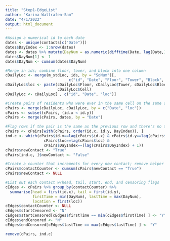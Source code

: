 ```yaml
---
title: "Step1-EdgeList"
author: "Karina Wallrafen-Sam"
date: "4/1/2022"
output: html_document
---
```


```r
#Assign a numerical id to each date
dates <- unique(contacts[c("Date")])
dates$DayIndex <- 1:nrow(dates)
dates <- dates %>% mutate(DayNum = as.numeric(difftime(Date, lag(Date,1))))
dates$DayNum[1] <- 1
dates$DayNum <- cumsum(dates$DayNum)

#Merge in ids; combine floor, tower, and block into one column
cDailyLoc <- merge(m_stdLoc, ids, by = "SoNum")[,
                            c("id", "Date", "Floor", "Tower", "Block", "Cell")]
cDailyLoc$loc <- paste(cDailyLoc$Floor, cDailyLoc$Tower, cDailyLoc$Block,
                       cDailyLoc$Cell)
cDailyLoc <- cDailyLoc[ , c("id", "Date", "loc")]

#Create pairs of residents who were ever in the same cell on the same day
cPairs <- merge(cDailyLoc, cDailyLoc, by = c("Date", "loc"))
cPairs <- subset(cPairs, (id.x < id.y))
cPairs <- merge(cPairs, dates, by = "Date")

#Flag rows if the pair is the same as the previous row and there's no time gap
cPairs <- cPairs[with(cPairs, order(id.x, id.y, DayIndex)), ]
ind.c <- which(cPairs$id.x==lag(cPairs$id.x) & cPairs$id.y==lag(cPairs$id.y) &
                 cPairs$loc==lag(cPairs$loc) &
                 cPairs$DayIndex==(lag(cPairs$DayIndex) + 1))
cPairs$newContact <- "True"
cPairs[ind.c, ]$newContact <- "False"

#Create a counter that increments for every new contact; remove helper col
cPairs$contactCounter <- cumsum(cPairs$newContact == "True")
cPairs$newContact <- NULL

#List out each contact w/head, tail, start, end, and censoring flags
cEdges <- cPairs %>% group_by(contactCounter) %>%
  summarise(head = first(id.x), tail = first(id.y),
            firstTime = min(DayNum), lastTime = max(DayNum),
            location = first(loc))
cEdges$contactCounter <- NULL
cEdges$startCensored <- "N"
cEdges$startCensored[cEdges$firstTime == min(cEdges$firstTime) ] <- "Y"
cEdges$endCensored <- "N"
cEdges$endCensored[cEdges$lastTime == max(cEdges$lastTime) ] <- "Y"

remove(cPairs, ind.c)
```

